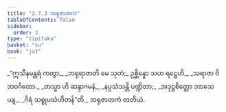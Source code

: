 ```yaml
---
title: "2.7.3 ဘရုဇာတက"
tableOfContents: false
sidebar:
  order: 3
type: "tipitaka"
basket: "su"
book: "ja1"
---
```



<DynamicBreadcrumb />

<Division number="125" book="ja1" e="ch" v="22" p="57">

<Paragraph number="544" type="verses" book="ja1">
_“ဣသီနမန္တရံ ကတွာ,_  
_ဘရုရာဇာတိ မေ သုတံ;_  
ဥစ္ဆိန္နော သဟ ရဋ္ဌေဟိ,_  
_သရာဇာ ဝိဘဝင်္ဂတော._  

</Paragraph>

</Division>
<Division number="126" book="ja1" e="ch" v="22" p="57">

<Paragraph number="545" type="verses" book="ja1">
_တသ္မာ ဟိ ဆန္ဒာဂမနံ,_  
_နပ္ပသံသန္တိ ပဏ္ဍိတာ;_  
_အဒုဋ္ဌစိတ္တော ဘာသေယျ,_  
_ဂိရံ သစ္စုပသံဟိတန်”တိ._  


</Paragraph>
</Division>

<Paragraph number="546" type="center" book="ja1">
ဘရုဇာတကံ တတိယံ.
</Paragraph>